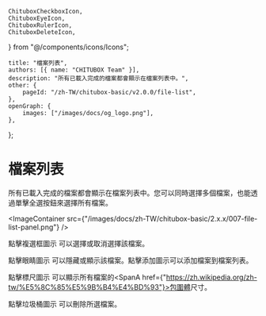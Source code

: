 	ChituboxCheckboxIcon,
	ChituboxEyeIcon,
	ChituboxRulerIcon,
	ChituboxDeleteIcon,
} from "@/components/icons/Icons";

	title: "檔案列表",
	authors: [{ name: "CHITUBOX Team" }],
	description: "所有已載入完成的檔案都會顯示在檔案列表中。",
	other: {
		pageId: "/zh-TW/chitubox-basic/v2.0.0/file-list",
	},
	openGraph: {
		images: ["/images/docs/og_logo.png"],
	},
};

# 檔案列表

所有已載入完成的檔案都會顯示在檔案列表中。您可以同時選擇多個檔案，也能透過單擊全選按鈕來選擇所有檔案。

<ImageContainer
	src={"/images/docs/zh-TW/chitubox-basic/2.x.x/007-file-list-panel.png"}
/>

點擊複選框圖示 <ChituboxCheckboxIcon /> 可以選擇或取消選擇該檔案。

點擊眼睛圖示 <ChituboxEyeIcon /> 可以隱藏或顯示該檔案。點擊添加圖示可以添加檔案到檔案列表。

點擊標尺圖示 <ChituboxRulerIcon /> 可以顯示所有檔案的<SpanA href={"https://zh.wikipedia.org/zh-tw/%E5%8C%85%E5%9B%B4%E4%BD%93"}>包圍體</SpanA>尺寸。

點擊垃圾桶圖示 <ChituboxDeleteIcon /> 可以刪除所選檔案。
